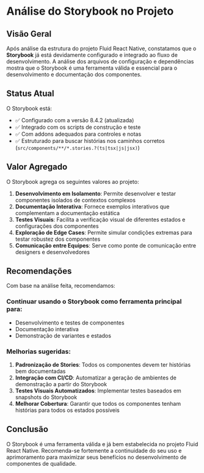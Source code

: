 # Análise do Storybook no Projeto

## Visão Geral

Após análise da estrutura do projeto Fluid React Native, constatamos que o **Storybook** já está devidamente configurado e integrado ao fluxo de desenvolvimento. A análise dos arquivos de configuração e dependências mostra que o Storybook é uma ferramenta válida e essencial para o desenvolvimento e documentação dos componentes.

## Status Atual

O Storybook está:

- ✅ Configurado com a versão 8.4.2 (atualizada)
- ✅ Integrado com os scripts de construção e teste
- ✅ Com addons adequados para controles e notas
- ✅ Estruturado para buscar histórias nos caminhos corretos (`src/components/**/*.stories.?(ts|tsx|js|jsx)`)

## Valor Agregado

O Storybook agrega os seguintes valores ao projeto:

1. **Desenvolvimento em Isolamento**: Permite desenvolver e testar componentes isolados de contextos complexos
2. **Documentação Interativa**: Fornece exemplos interativos que complementam a documentação estática
3. **Testes Visuais**: Facilita a verificação visual de diferentes estados e configurações dos componentes
4. **Exploração de Edge Cases**: Permite simular condições extremas para testar robustez dos componentes
5. **Comunicação entre Equipes**: Serve como ponte de comunicação entre designers e desenvolvedores

## Recomendações

Com base na análise feita, recomendamos:

### Continuar usando o Storybook como ferramenta principal para:

- Desenvolvimento e testes de componentes
- Documentação interativa
- Demonstração de variantes e estados

### Melhorias sugeridas:

1. **Padronização de Stories**: Todos os componentes devem ter histórias bem documentadas
2. **Integração com CI/CD**: Automatizar a geração de ambientes de demonstração a partir do Storybook
3. **Testes Visuais Automatizados**: Implementar testes baseados em snapshots do Storybook
4. **Melhorar Cobertura**: Garantir que todos os componentes tenham histórias para todos os estados possíveis

## Conclusão

O Storybook é uma ferramenta válida e já bem estabelecida no projeto Fluid React Native. Recomenda-se fortemente a continuidade do seu uso e aprimoramento para maximizar seus benefícios no desenvolvimento de componentes de qualidade.
